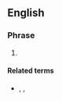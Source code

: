 ==English==

===Phrase===
{{en-phrase}}

# {{lb|en|Internet}} {{initialism of|en|your mileage may vary}}

====Related terms====
* {{l|en|TMTOWTDI}}, {{l|en|YMMD}}, {{l|en|YWMV}}